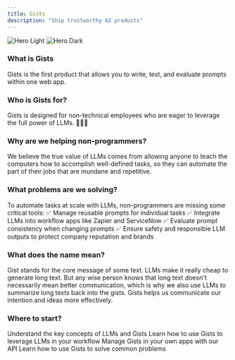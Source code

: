 ```yaml
---
title: Gists
description: "Ship trustworthy AI products"
---
```


<img
  className="block dark:hidden"
  src="/images/hero-light.svg"
  alt="Hero Light"
/>
<img
  className="hidden dark:block"
  src="/images/hero-dark.svg"
  alt="Hero Dark"
/>

### What is Gists
Gists is the first product that allows you to write, test, and evaluate prompts within one web app.

### Who is Gists for?
Gists is designed for non-technical employees who are eager to leverage the full power of LLMs. 🙋‍♀️🚀

### Why are we helping non-programmers?
We believe the true value of LLMs comes from allowing anyone to teach the computers how to accomplish well-defined tasks, so they can automate the part of their jobs that are mundane and repetitive.

### What problems are we solving?
To automate tasks at scale with LLMs, non-programmers are missing some critical tools:
✅ Manage reusable prompts for individual tasks
✅ Integrate LLMs into workflow apps like Zapier and ServiceNow
✅ Evaluate prompt consistency when changing prompts
✅ Ensure safety and responsible LLM outputs to protect company reputation and brands

### What does the name mean?
Gist stands for the core message of some text. LLMs make it really cheap to generate long text. But any wise person knows that long text doesn't necessarily mean better communication, which is why we also use LLMs to summarize long texts back into the gists. Gists helps us communicate our intention and ideas more effectively.

### Where to start?

<CardGroup cols={2}>
  <Card
    title="Essential Concepts"
    icon="palette"
    href="https://docs.gists.ai/essentials"
  >
    Understand the key concepts of LLMs and Gists
  </Card>
  <Card
    title="Guides"
    icon="screwdriver-wrench"
    href="https://docs.gists.ai/guides"
  >
    Learn how to use Gists to leverage LLMs in your workflow
  </Card>
  <Card
    title="API Reference"
    icon="code"
    href="https://docs.gists.ai/api-reference"
  >
    Manage Gists in your own apps with our API
  </Card>
  <Card
    title="Recipes"
    icon="stars"
    href="https://docs.gists.ai/recipes"
  >
    Learn how to use Gists to solve common problems
  </Card>
</CardGroup>
